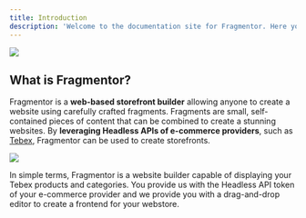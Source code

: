 ```yaml
---
title: Introduction
description: 'Welcome to the documentation site for Fragmentor. Here you will find all the information you need to get started.'
---
```


<Frame>
  <img src="/images/hero.png" />
</Frame>

## What is Fragmentor?
Fragmentor is a **web-based storefront builder** allowing anyone to create a website using carefully crafted fragments. Fragments are small, self-contained pieces of content that can be combined to create a stunning websites. By **leveraging Headless APIs of e-commerce providers**, such as [Tebex](https://www.tebex.io/), Fragmentor can be used to create storefronts.

<Frame>
  <img src="/images/headless.png" />
</Frame>

In simple terms, Fragmentor is a website builder capable of displaying your Tebex products and categories. You provide us with the Headless API token of your e-commerce provider and we provide you with a drag-and-drop editor to create a frontend for your webstore.

